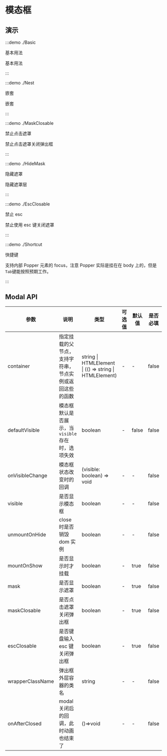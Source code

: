 # 模态框

## 演示

:::demo ./Basic

基本用法

基本用法

:::

:::demo ./Nest

嵌套

嵌套

:::

:::demo ./MaskClosable

禁止点击遮罩

禁止点击遮罩关闭弹出框

:::

:::demo ./HideMask

隐藏遮罩

隐藏遮罩层

:::

:::demo ./EscClosable

禁止 esc

禁止使用 esc 键关闭遮罩

:::

:::demo ./Shortcut

快捷键

支持内部 Popper 元素的 focus，注意 Popper 实际是挂在在 body 上的，但是`Tab`键能按照预期工作。

:::

## Modal API

| 参数 | 说明 | 类型 | 可选值 | 默认值 | 是否必填 |
| --- | --- | --- | --- | --- | --- |
| container | 指定挂载的父节点，支持字符串，节点实例或返回这些的函数 | string &#x007c; HTMLElement &#x007c; (() => string &#x007c; HTMLElement) | - | - | false |
| defaultVisible | 模态框默认是否展示，当`visible`存在时，选项失效 | boolean | - | false | false |
| onVisibleChange | 模态框状态改变时的回调 | (visible: boolean) => void | - | - | false |
| visible | 是否显示模态框 | boolean | - | - | false |
| unmountOnHide | close 时是否销毁 dom 实例 | boolean | - | - | false |
| mountOnShow | 是否显示时才挂载 | boolean | - | true | false |
| mask | 是否显示遮罩 | boolean | - | true | false |
| maskClosable | 是否点击遮罩关闭弹出框 | boolean | - | true | false |
| escClosable | 是否键盘输入 esc 键关闭弹出框 | boolean | - | true | false |
| wrapperClassName | 弹出框外层容器的类名 | string | - | - | false |
| onAfterClosed | modal 关闭后的回调，此时动画也结束了 | ()=>void | - | - | false |
